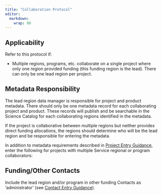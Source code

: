 ```yaml
---
title: "Collaboration Protocol"
editor: 
  markdown: 
    wrap: 80
---
```


## Applicability

Refer to this protocol if:

-   Multiple regions, programs, etc. collaborate on a single project where only
    one region provided funding (this funding region is the lead). There can
    only be one lead region per project.

## Metadata Responsibility

The lead region data manager is responsible for project and product metadata.
There should only be one metadata record for each collaborating project and
product. These records will publish and be searchable in the Science Catalog for
each collaborating regions identified in the metadata.

::: {.callout-note}
If the project is collaborative between multiple regions but neither provides
direct funding allocations, the regions should determine who will be the lead
region and be responsible for entering the metadata.
:::

In addition to metadata requirements described in 
[Project Entry Guidance](../project_entry_guidance/overview_project.qmd), 
enter the following for projects with multiple Service regional or program 
collaborators:

## Funding/Other Contacts

Include the lead region and/or program in other funding Contacts as
'administrator' (see 
[Contact Entry Guidance](../contact_entry_guidance/contact_entry_guidance_overview.qmd)).
